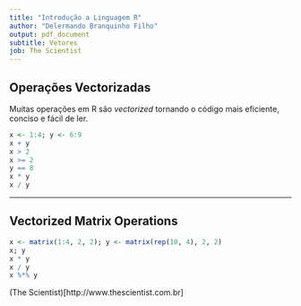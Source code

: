 ```yaml
---
title: "Introdução a Linguagem R"
author: "Delermando Branquinho Filho"
output: pdf_document
subtitle: Vetores
job: The Scientist
---
```


## Operações Vectorizadas

Muitas operações em R são _vectorized_ tornando o código mais eficiente, conciso e fácil de ler.

```r
x <- 1:4; y <- 6:9 
x + y
x > 2
x >= 2
y == 8
x * y
x / y
```

---

## Vectorized Matrix Operations

```r
x <- matrix(1:4, 2, 2); y <- matrix(rep(10, 4), 2, 2)
x; y
x * y       
x / y
x %*% y     
```


(The Scientist)[http://www.thescientist.com.br]

